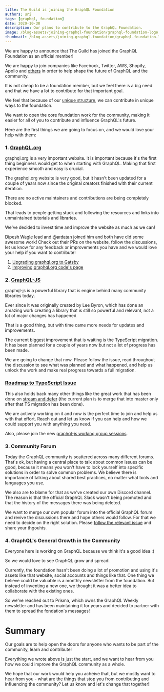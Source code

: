 ```yaml
---
title: The Guild is joining the GraphQL Foundation
authors: uri
tags: [graphql, foundation]
date: 2020-10-30
description: Our plans to contribute to the GraphQL Foundation.
image: /blog-assets/joining-graphql-foundation/graphql-foundation-logo.png
thumbnail: /blog-assets/joining-graphql-foundation/graphql-foundation-logo.png
---
```


We are happy to announce that The Guild has joined the GraphQL Foundation as an official member!

We are happy to join companies like Facebook, Twitter, AWS, Shopify, Apollo and
[others](https://foundation.graphql.org/members) in order to help shape the future of GraphQL and
the community.

It is not cheap to be a foundation member, but we feel there is a big need and that we have a lot to
contribute for that important goal.

We feel that because of our [unique structure](https://the-guild.dev/about-us), we can contribute in
unique ways to the foundation.

We want to open the core foundation work for the community, making it easier for all of you to
contribute and influence GraphQL's future.

Here are the first things we are going to focus on, and we would love your help with them:

### 1. [GraphQL.org](https://graphql.org)

graphql.org is a very important website. It is important because it's the first thing beginners
would get to when starting with GraphQL. Making that first experience smooth and easy is crucial.

The graphql.org website is very good, but it hasn't been updated for a couple of years now since the
original creators finished with their current iteration.

There are no active maintainers and contributions are being completely blocked.

That leads to people getting stuck and following the resources and links into unmaintained tutorials
and libraries.

We've decided to invest time and improve the website as much as we can!

[Dipesh Wagle](https://github.com/Dipeshwagle) lead and [@ardatan](https://github.com/ardatan)
joined him and both have did some awesome work! Check out their PRs on the website, follow the
discussions, let us know for any feedback or improvements you have and we would love your help if
you want to contribute!

1. [Upgrading graphql.org to Gatsby](https://github.com/graphql/graphql.github.io/pull/938)
2. [Improving graphql.org code's page](https://github.com/graphql/graphql.github.io/pull/936)

### 2. [GraphQL-JS](https://github.com/graphql/graphql-js)

graphql-js is a powerful library that is engine behind many community libraries today.

Ever since it was originally created by Lee Byron, which has done an amazing work creating a library
that is still so powerful and relevant, not a lot of major changes has happened.

That is a good thing, but with time came more needs for updates and improvements.

The current biggest improvement that is waiting is the TypeScript migration. It has been planned for
a couple of years now but not a lot of progress has been made.

We are going to change that now. Please follow the issue, read throughout the discussion to see what
was planned and what happened, and help us unlock the work and make real progress towards a full
migration.

### [Roadmap to TypeScript Issue](https://github.com/graphql/graphql-js/issues/2104)

This also holds back many other things like the great work that has been done on
[stream and defer](https://github.com/graphql/graphql-js/pull/2319) (the current plan is to merge
that into master only after that TS migration has been done).

We are actively working on it and now is the perfect time to join and help us with that effort.
Reach out and let us know if you can help and how we could support you with anything you need.

Also, please join the new
[graphql-js working group sessions](https://github.com/graphql/graphql-js-wg).

### 3. Community Forum

Today the GraphQL community is scattered across many different forums. That's ok, but having a
central place to talk about common issues can be good, because it means you won't have to lock
yourself into specific solutions in order to solve common problems. We believe there is importance
of talking about shared best practices, no matter what tools and languages you use.

We also are to blame for that as we've created our own Discord channel. The reason is that the
official GraphQL Slack wasn't being promoted and that the history of the messages there was being
deleted.

We want to merge our own popular forum into the official GraphQL forum and revive the discussions
there and hope others would follow. For that we need to decide on the right solution. Please
[follow the relevant issue](https://github.com/graphql/foundation/issues/21) and share your
thgouhts.

### 4. GraphQL's General Growth in the Community

Everyone here is working on GraphQL because we think it's a good idea :)

So we would love to see GraphQL grow and spread.

Currently, the foundation hasn't been doing a lot of promotion and using it's assets like that
website, social accounts and things like that. One thing we believe could be valuable is a monthly
newsletter from the foundation. But instead of inventing a new one, we thought it was a better idea
to collaborate with the existing ones.

So we've reached out to Prisma, which owns the GraphQL Weekly newsletter and has been maintaining it
for years and decided to partner with them to spread the fondation's messages!

# Summary

Our goals are to help open the doors for anyone who wants to be part of the community, learn and
contribute!

Everything we wrote above is just the start, and we want to hear from you how we could improve the
GraphQL community as a whole.

We hope that our work would help you acheive that, but we mostly want to hear from you - what are
the things that stop you from contributing and influencing the community? Let us know and let's
change that together!
